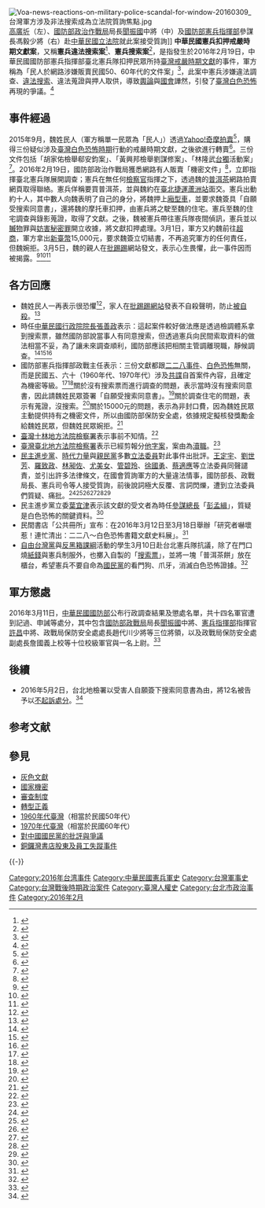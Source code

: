 [[File:Voa-news-reactions-on-military-police-scandal-for-window-20160309_台灣軍方涉及非法搜索成為立法院質詢焦點.jpg|thumb]][[高廣圻|高廣圻]]（左）、[[國防部政治作戰局|國防部政治作戰局]]局長[[聞振國|聞振國]]中將（中）及[[國防部憲兵指揮部|國防部憲兵指揮部]]參謀長馮毅少將（右）赴[[中華民國立法院|中華民國立法院]]就此案接受質詢]]
'''中華民國憲兵扣押戒嚴時期文獻案'''，又稱'''憲兵違法搜索案'''<ref>{{cite news|title=憲兵違法搜索案 「戈正平」惹的禍|url=http://news.ltn.com.tw/news/politics/breakingnews/1627215|accessdate=2016-03-09|agency=自由時報|date=2016-03-09|archive-date=2016-03-09|archive-url=https://web.archive.org/web/20160309200757/http://news.ltn.com.tw/news/politics/breakingnews/1627215|dead-url=no}}</ref>、'''憲兵搜索案'''<ref>{{cite news|title=憲兵搜索案 法務部：檢方已介入了解原委|url=http://news.ltn.com.tw/news/politics/breakingnews/1623596|accessdate=2016-03-06|agency=自由時報|date=2016-03-06|archive-date=2016-03-06|archive-url=https://web.archive.org/web/20160306211305/http://news.ltn.com.tw/news/politics/breakingnews/1623596|dead-url=no}}</ref>，是指發生於2016年2月19日，中華民國國防部憲兵指揮部臺北憲兵隊扣押民眾所持[[臺灣戒嚴時期|臺灣戒嚴時期]][[文獻|文獻]]的事件，軍方稱為「民人於網路涉嫌販賣民國50、60年代的文件案」<ref>{{cite web|title=憲兵指揮部發布新聞稿，澄清「魏姓民人於PTT指控憲兵隊違法搜索」乙事(105年3月6日)|url=https://www.mnd.gov.tw/Publish.aspx?cnid=65&p=69653|website=中華民國國防部|accessdate=2016-03-06|date=2016-03-06|archive-url=https://web.archive.org/web/20160311152818/https://www.mnd.gov.tw/Publish.aspx?cnid=65&p=69653|archive-date=2016-03-11|dead-url=yes}}</ref>，此案中憲兵涉嫌違法調查、[[搜索_(刑事訴訟)|違法搜索]]、違法蒐證與押人取供，導致[[輿論|輿論]]與[[國會|國會]]譁然，引發了[[臺灣白色恐怖|臺灣白色恐怖]]再現的爭議。<ref>{{cite news|title=白色恐怖再現　憲兵濫搜懶人包|url=http://www.appledaily.com.tw/realtimenews/article/new/20160307/810169/|accessdate=2016-03-07|agency=蘋果日報|date=2016-03-07|archive-date=2016-03-11|archive-url=https://web.archive.org/web/20160311013844/http://www.appledaily.com.tw/realtimenews/article/new/20160307/810169/|dead-url=no}}</ref>

== 事件經過 ==
2015年9月，魏姓民人（軍方稱單一民眾為「民人」）透過[[Yahoo!奇摩|Yahoo!奇摩]][[拍賣|拍賣]]<ref>{{cite news|title=白色恐怖文獻何處來？　賣家：民眾提供或收購|url=http://www.appledaily.com.tw/realtimenews/article/politics/20160306/809730/|accessdate=2016-03-06|agency=蘋果日報|date=2016-03-06|archive-date=2016-03-08|archive-url=https://web.archive.org/web/20160308054813/http://www.appledaily.com.tw/realtimenews/article/politics/20160306/809730/|dead-url=no}}</ref>，購得三份疑似涉及[[臺灣白色恐怖時期|臺灣白色恐怖時期]]行動的戒嚴時期文獻，之後欲進行轉賣<ref>{{cite news|title=民眾買共諜案公文 憲兵搜索抓人|url=http://news.ftv.com.tw/NewsContent.aspx?ntype=class&sno=2016306S06M1|accessdate=2016-03-06|agency=民視|date=2016-03-06|archive-date=2016-03-07|archive-url=https://web.archive.org/web/20160307222905/http://news.ftv.com.tw/NewsContent.aspx?ntype=class&sno=2016306S06M1|dead-url=no}}</ref>。三份文件包括「胡家佑檢舉郗安鈞案」、「黃興邦檢舉劉謀修案」、「林隆武[[台獨|台獨]]活動案」<ref>{{cite news|title=憲兵濫權爭議》軍方為何銷毀白色恐怖文件？立委：「檢舉人」與某位達官貴人同名同姓|url=http://www.storm.mg/article/84554|accessdate=2016-03-08|agency=風傳媒|date=2016-03-07|archive-date=2016-03-08|archive-url=https://web.archive.org/web/20160308113955/http://www.storm.mg/article/84554|dead-url=no}}</ref>。2016年2月19日，國防部政治作戰局獲悉網路有人販賣「機密文件」<ref>{{cite web|title=國防部發布新聞稿，說明「針對魏姓小姐於ptt網站指稱憲兵違法搜索乙事，要求憲兵指揮部儘速移法偵辦」(105年3月6日)|url=https://www.mnd.gov.tw/Publish.aspx?cnid=65&p=69663|website=中華民國國防部|accessdate=2016-03-06|date=2016-03-06|archive-url=https://web.archive.org/web/20160311122644/https://www.mnd.gov.tw/Publish.aspx?cnid=65&p=69663|archive-date=2016-03-11|dead-url=yes}}</ref>，立即指揮臺北憲兵隊展開調查；憲兵在無任何[[檢察官|檢察官]]指揮之下，透過魏的[[普洱茶|普洱茶]]網路拍賣網頁取得聯絡。憲兵佯稱要買普洱茶，並與魏約在[[臺北捷運|臺北捷運]][[蘆洲站|蘆洲站]]面交。憲兵出動約十人，其中數人向魏表明了自己的身分，將魏押上[[廂型車|廂型車]]，並要求魏簽具「自願受搜索同意書」，還將魏的摩托車扣押，由憲兵將之駛至魏的住宅。憲兵至魏的住宅調查與錄影蒐證，取得了文獻。之後，魏被憲兵帶往憲兵隊夜間偵訊，憲兵並以[[贓物|贓物]]罪與[[妨害秘密罪|妨害秘密罪]]開立收據，將文獻扣押處理。3月1日，軍方又約魏前往[[超商|超商]]，軍方拿出[[新臺幣|新臺幣]]15,000元，要求魏簽立切結書，不再追究軍方的任何責任，但魏婉拒。3月5日，魏的親人在[[批踢踢|批踢踢]]網站發文，表示心生畏懼，此一事件因而被揭露。<ref>{{cite news|title=扣押民眾白色恐怖文件　憲兵隊：一切依法行事|url=http://www.setn.com/News.aspx?NewsID=128241|accessdate=2016-03-06|agency=三立新聞網|date=2016-03-06|archive-date=2016-03-07|archive-url=https://web.archive.org/web/20160307103326/http://www.setn.com/News.aspx?NewsID=128241|dead-url=no}}</ref><ref>{{cite news|title=憲兵約談畫面曝光　當事人驚恐：這是台灣過去的歷史啊！|url=http://www.setn.com/News.aspx?PageGroupID=6&NewsID=128276|accessdate=2016-03-06|agency=三立新聞網|date=2016-03-06|archive-date=2016-03-07|archive-url=https://web.archive.org/web/20160307235551/http://www.setn.com/News.aspx?PageGroupID=6&NewsID=128276|dead-url=no}}</ref><ref>{{cite news|title=【獨家】沒給封口費？　魏姓受害者批軍方說謊|url=http://www.appledaily.com.tw/realtimenews/article/politics/20160306/809828/|accessdate=2016-03-06|agency=蘋果日報|date=2016-03-06|archive-date=2016-03-06|archive-url=https://web.archive.org/web/20160306174310/http://www.appledaily.com.tw/realtimenews/article/politics/20160306/809828/|dead-url=no}}</ref>

== 各方回應 ==
* 魏姓民人一再表示很恐懼<ref>{{cite news|title=語氣顫抖 憲兵案當事人：我一再表示恐懼|url=http://news.ltn.com.tw/news/politics/breakingnews/1623666|accessdate=2016-03-06|agency=自由時報|date=2016-03-06|archive-date=2016-03-07|archive-url=https://web.archive.org/web/20160307104350/http://news.ltn.com.tw/news/politics/breakingnews/1623666|dead-url=no}}</ref>，家人在[[批踢踢|批踢踢]][[網站|網站]]發表不自殺聲明，防止[[被自殺|被自殺]]。<ref>{{cite news|title=揭憲兵搜索怕「被失蹤」　網友發不自殺聲明|url=http://www.appledaily.com.tw/realtimenews/article/politics/20160306/809840/|accessdate=2016-03-06|agency=蘋果日報|date=2016-03-06|archive-date=2016-03-08|archive-url=https://web.archive.org/web/20160308213442/http://www.appledaily.com.tw/realtimenews/article/politics/20160306/809840/|dead-url=no}}</ref>
* 時任[[中華民國行政院院長|中華民國行政院院長]][[張善政|張善政]]表示：這起案件較好做法應是透過檢調體系拿到搜索票，雖然國防部說當事人有同意搜索，但透過憲兵向民間索取資料的做法相當不妥，為了讓未來調查順利，國防部應該把相關主管調離現職，靜候調查。<ref>{{Cite web |url=http://www.cna.com.tw/news/firstnews/201603075017-1.aspx |title=憲兵疑違法搜索 張善政:主管應調離現職 |accessdate=2017-09-06 |archive-date=2017-09-06 |archive-url=https://web.archive.org/web/20170906134040/http://www.cna.com.tw/news/firstnews/201603075017-1.aspx |dead-url=no }}</ref><ref>{{Cite web |url=http://www.appledaily.com.tw/realtimenews/article/new/20160311/813715/ |title=憲兵濫搜　綠委肯定張善政84分鐘回訊處理 |accessdate=2017-09-06 |archive-date=2017-09-06 |archive-url=https://web.archive.org/web/20170906134731/http://www.appledaily.com.tw/realtimenews/article/new/20160311/813715/ |dead-url=no }}</ref><ref>{{Cite web |url=http://ivod.ly.gov.tw/Demand/Speech/86198 |title=立法院議事紀錄 |accessdate=2017-09-06 |archive-date=2016-12-20 |archive-url=https://web.archive.org/web/20161220180134/http://ivod.ly.gov.tw/Demand/Speech/86198 |dead-url=no }}</ref>
* 國防部憲兵指揮部政戰主任表示：三份文獻都跟[[二二八事件|二二八事件]]、[[白色恐怖|白色恐怖]]無關，而是民國五、六十（1960年代、1970年代）涉及[[匪諜|共諜]]自首案件內容，且確定為機密等級。<ref>{{cite news|title=遭控非法搜索　憲指部：魏民販售涉共諜、自首文件|url=http://news.cts.com.tw/nownews/life/201603/201603061723801.html|accessdate=2016-03-06|agency=華視|date=2016-03-06|deadurl=yes|archiveurl=https://web.archive.org/web/20160307102318/http://news.cts.com.tw/nownews/life/201603/201603061723801.html|archivedate=2016-03-07}}</ref><ref>{{cite news|title=闖民宅搜索　憲指部：魏民公然販售涉及共諜、自首公文|url=http://www.ettoday.net/news/20160306/658141.htm|accessdate=2016-03-06|agency=ETtoday|date=2016-03-06|archive-date=2016-03-07|archive-url=https://web.archive.org/web/20160307100717/http://www.ettoday.net/news/20160306/658141.htm|dead-url=no}}</ref>關於沒有搜索票而進行調查的問題，表示當時沒有搜索同意書，因此請魏姓民眾簽署「自願受搜索同意書」。<ref>{{cite news|title=檢察官沒來也能搜民宅？　憲指部：我們有司法警察權責|url=http://www.ettoday.net/news/20160306/658116.htm|accessdate=2016-03-06|agency=ETtoday|date=2016-03-06|archive-date=2016-03-07|archive-url=https://web.archive.org/web/20160307101209/http://www.ettoday.net/news/20160306/658116.htm|dead-url=no}}</ref>關於調查住宅的問題，表示有蒐證，沒搜索。<ref>{{cite news|title=遭網友爆料闖家搜白色恐怖文獻　憲指部：有蒐證、沒搜索|url=http://www.ettoday.net/news/20160306/658099.htm|accessdate=2016-03-06|agency=ETtoday|date=2016-03-06|archive-date=2016-03-07|archive-url=https://web.archive.org/web/20160307102655/http://www.ettoday.net/news/20160306/658099.htm|dead-url=no}}</ref>關於15000元的問題，表示為非封口費，因為魏姓民眾主動提供持有之機密文件，所以由國防部保防安全處，依據規定擬核發獎勵金給魏姓民眾，但魏姓民眾婉拒。<ref>{{cite news|title=真的要給魏民1.5萬　軍方：是保防安全局獎金≠封口費|url=http://www.ettoday.net/news/20160306/658212.htm|accessdate=2016-03-06|agency=ETtoday|date=2016-03-06|archive-date=2016-03-07|archive-url=https://web.archive.org/web/20160307103847/http://www.ettoday.net/news/20160306/658212.htm|dead-url=no}}</ref>
* [[臺灣士林地方法院檢察署|臺灣士林地方法院檢察署]]表示事前不知情。<ref>{{cite news|title=憲兵隊搜索淡水民宅 士林地檢署：事前不知情|url=http://news.ltn.com.tw/news/politics/breakingnews/1623657|accessdate=2016-03-06|agency=自由時報|date=2016-03-06|archive-date=2016-03-07|archive-url=https://web.archive.org/web/20160307104815/http://news.ltn.com.tw/news/politics/breakingnews/1623657|dead-url=no}}</ref>
* [[臺灣臺北地方法院檢察署|臺灣臺北地方法院檢察署]]表示已經剪報分[[他字案|他字案]]，案由為[[瀆職|瀆職]]。<ref>{{cite news|title=憲兵搜索惹議 北檢分案查瀆職【更新】|url=http://www.cna.com.tw/news/firstnews/201603065021-1.aspx|accessdate=2016-03-06|agency=中央通訊社|date=2016-03-06|archive-date=2016-03-07|archive-url=https://web.archive.org/web/20160307102536/http://www2.cna.com.tw/news/firstnews/201603065021-1.aspx|dead-url=no}}</ref>
* [[民主進步黨|民主進步黨]]、[[時代力量|時代力量]]與[[親民黨|親民黨]]多數[[立法委員|立法委員]]對此事件出批評。[[王定宇|王定宇]]、[[劉世芳|劉世芳]]、[[羅致政|羅致政]]、[[林昶佐|林昶佐]]、[[尤美女|尤美女]]、[[管碧玲|管碧玲]]、[[徐國勇|徐國勇]]、[[蔡適應|蔡適應]]等立法委員同聲譴責，並引出許多法律條文，在國會質詢軍方的大量違法情事，國防部長、政戰局長、憲兵司令等人接受質詢，前後說詞極大反覆、言詞閃爍，遭到立法委員們質疑、痛批。<ref>{{cite news|title=憲兵被控非法搜查 呂孫綾：3月2日接獲陳情|url=http://news.ltn.com.tw/news/politics/breakingnews/1623319|accessdate=2016-03-06|agency=自由時報|date=2016-03-06|archive-date=2016-03-06|archive-url=https://web.archive.org/web/20160306195746/http://news.ltn.com.tw/news/politics/breakingnews/1623319|dead-url=no}}</ref><ref>{{cite news|title=「我掌握圖檔！」管碧玲警告國防部別銷毀|url=http://news.ltn.com.tw/news/politics/breakingnews/1623604|accessdate=2016-03-06|agency=自由時報|date=2016-03-06|archive-date=2016-03-06|archive-url=https://web.archive.org/web/20160306211301/http://news.ltn.com.tw/news/politics/breakingnews/1623604|dead-url=no}}</ref><ref>{{cite news|title=恐懼下「自願」被搜索 謝長廷：與戒嚴時期無異|url=http://news.ltn.com.tw/news/politics/breakingnews/1623459|accessdate=2016-03-06|agency=自由時報|date=2016-03-06|archive-date=2016-03-06|archive-url=https://web.archive.org/web/20160306194939/http://news.ltn.com.tw/news/politics/breakingnews/1623459|dead-url=no}}</ref><ref>{{cite news|title=《政治檔案法》被國民黨擋4年 尤美女透露內幕|url=http://news.ltn.com.tw/news/politics/breakingnews/1623633|accessdate=2016-03-06|agency=自由時報|date=2016-03-06|archive-date=2016-03-07|archive-url=https://web.archive.org/web/20160307102514/http://news.ltn.com.tw/news/politics/breakingnews/1623633|dead-url=no}}</ref><ref>{{cite news|title=持白色恐怖文獻遭憲兵搜索　徐永明、洪慈庸明邀軍方報告|url=http://www.setn.com/News.aspx?NewsID=128261|accessdate=2016-03-06|date=2016-03-06|archive-date=2016-03-07|archive-url=https://web.archive.org/web/20160307100910/http://www.setn.com/News.aspx?NewsID=128261|dead-url=no}}</ref><ref>{{cite news|title=憲兵被控非法搜索　橘委轟：威權遺毒|url=http://www.appledaily.com.tw/realtimenews/article/new/20160306/809774/|accessdate=2016-03-06|agency=蘋果日報|date=2016-03-06|archive-date=2016-03-06|archive-url=https://web.archive.org/web/20160306165650/http://www.appledaily.com.tw/realtimenews/article/new/20160306/809774/|dead-url=no}}</ref>
* 民主進步黨立委[[葉宜津|葉宜津]]表示該文獻的受文者為時任[[參謀總長|參謀總長]]「[[彭孟緝|彭孟緝]]」，質疑是白色恐怖的關鍵資料。<ref>{{cite news|title=查扣文件提及「彭孟緝」　葉宜津：必將汙穢攤開在陽光下！|url=http://www.setn.com/News.aspx?NewsID=128311|accessdate=2016-03-06|agency=三立新聞|date=2016-03-06|archive-date=2016-03-07|archive-url=https://web.archive.org/web/20160307102544/http://www.setn.com/News.aspx?NewsID=128311|dead-url=no}}</ref>
* 民間書店「公共冊所」宣布：在2016年3月12日至3月18日舉辦「研究者嚇壞惹！連忙清出：二二八～白色恐怖書籍文獻史料展」。<ref>{{cite news|title=「憲兵必訪」　書店辦228、白色恐怖史料展|url=http://www.appledaily.com.tw/realtimenews/article/new/20160306/809860/|accessdate=2016-03-06|agency=蘋果日報|date=2016-03-06|archive-date=2016-03-06|archive-url=https://web.archive.org/web/20160306165610/http://www.appledaily.com.tw/realtimenews/article/new/20160306/809860/|dead-url=no}}</ref>
*[[自由台灣黨|自由台灣黨]]與[[反黑箱課綱|反黑箱課綱]]活動的學生3月10日赴台北憲兵隊抗議，除了在門口燒[[紙錢|紙錢]]與憲兵制服外，也擲入自製的「[[搜索_(刑事訴訟)|搜索票]]」，並將一塊「普洱茶餅」放在櫃台，希望憲兵不要自命為[[國民黨|國民黨]]的看門狗、爪牙，消滅白色恐怖證據。<ref>{{cite news|title=抗議濫搜！團體闖憲兵隊 送普洱茶撒搜索票|url=http://news.ltn.com.tw/news/politics/breakingnews/1627841|accessdate=2016-03-10|agency=自由時報|date=2016-03-10|archive-date=2016-03-11|archive-url=https://web.archive.org/web/20160311015543/http://news.ltn.com.tw/news/politics/breakingnews/1627841|dead-url=no}}</ref>

== 軍方懲處 ==
2016年3月11日，[[中華民國國防部|中華民國國防部]]公布行政調查結果及懲處名單，共十四名軍官遭到記過、申誡等處分，其中包含[[國防部政戰局|國防部政戰局]]局長[[聞振國|聞振國]]中將、[[憲兵指揮部|憲兵指揮部]]指揮官[[許昌|許昌]]中將、政戰局保防安全處處長趙代川少將等三位將領，以及政戰局保防安全處副處長詹國義上校等十位校級軍官與一名上尉。<ref>{{cite news|title=3將軍＋10校級軍官！　憲兵搜索案14人懲處名單出爐|url=http://www.ettoday.net/news/20160311/661326.htm|agency=ETtoday|date=2016-03-11|accessdate=2016-03-30|archive-date=2016-04-13|archive-url=https://web.archive.org/web/20160413010634/http://www.ettoday.net/news/20160311/661326.htm|dead-url=no}}</ref>

== 後續 ==
*2016年5月2日，台北地檢署以受害人自願簽下搜索同意書為由，將12名被告予以[[不起訴處分|不起訴處分]]。<ref>{{cite news|title=憲兵濫搜不起訴原因曝光　全因他自願|url=http://www.appledaily.com.tw/realtimenews/article/new/20160502/851134/=蘋果日報|date=2016-05-02}}</ref>

== 参考文献 ==
{{reflist|2}}

== 參見 ==
{{Portal box|中華民國|台灣|軍事|警察與執法|政治|image4=Policeman-icon.gif}}
* [[灰色文獻|灰色文獻]]
* [[國家機密|國家機密]]
* [[審查制度|審查制度]]
* [[轉型正義|轉型正義]]
* [[1960年代臺灣|1960年代臺灣]]（相當於民國50年代）
* [[1970年代臺灣|1970年代臺灣]]（相當於民國60年代）
* [[對中國國民黨的批評與爭議|對中國國民黨的批評與爭議]]
* [[銅鑼灣書店股東及員工失蹤事件|銅鑼灣書店股東及員工失蹤事件]]

{{-}}
{{中華民國國軍在臺灣涉及刑事爭議之案件}}
{{臺灣社會運動|人權運動}}

[[Category:2016年台湾事件|Category:2016年台湾事件]]
[[Category:中華民國憲兵軍史|Category:中華民國憲兵軍史]]
[[Category:台灣軍事史|Category:台灣軍事史]]
[[Category:台灣戰後時期政治案件|Category:台灣戰後時期政治案件]]
[[Category:臺灣人權史|Category:臺灣人權史]]
[[Category:台北市政治事件|Category:台北市政治事件]]
[[Category:2016年2月|Category:2016年2月]]